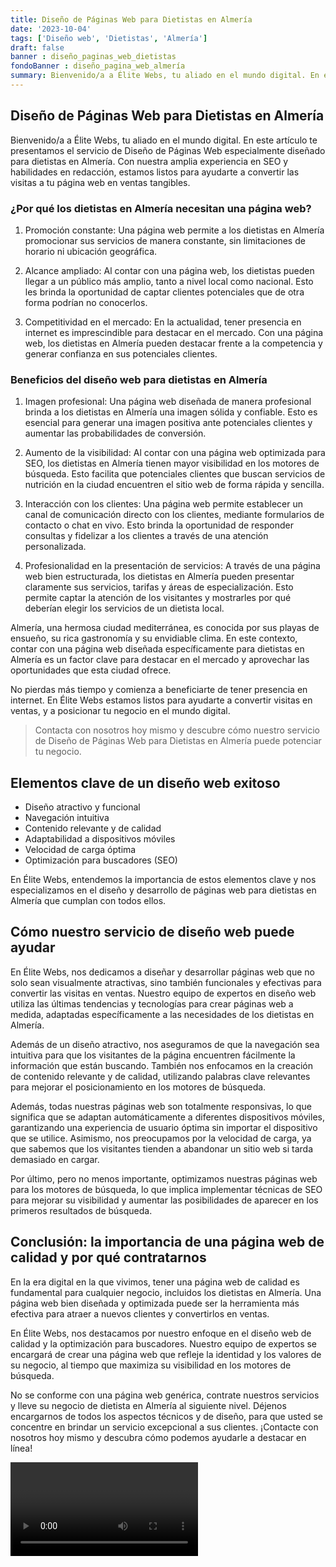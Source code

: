 ```yaml
---
title: Diseño de Páginas Web para Dietistas en Almería
date: '2023-10-04'
tags: ['Diseño web', 'Dietistas', 'Almería']
draft: false
banner : diseño_paginas_web_dietistas
fondoBanner : diseño_pagina_web_almería
summary: Bienvenido/a a Élite Webs, tu aliado en el mundo digital. En este artículo te presentamos el servicio de Diseño de Páginas Web especialmente diseñado para dietistas en Almería. Con nuestra amplia experiencia en SEO y habilidades en redacción, estamos listos para ayudarte a convertir las visitas a tu página web en ventas tangibles.
---
```


## Diseño de Páginas Web para Dietistas en Almería

Bienvenido/a a Élite Webs, tu aliado en el mundo digital. En este artículo te presentamos el servicio de Diseño de Páginas Web especialmente diseñado para dietistas en Almería. Con nuestra amplia experiencia en SEO y habilidades en redacción, estamos listos para ayudarte a convertir las visitas a tu página web en ventas tangibles.

### ¿Por qué los dietistas en Almería necesitan una página web?

1. Promoción constante: Una página web permite a los dietistas en Almería promocionar sus servicios de manera constante, sin limitaciones de horario ni ubicación geográfica.

2. Alcance ampliado: Al contar con una página web, los dietistas pueden llegar a un público más amplio, tanto a nivel local como nacional. Esto les brinda la oportunidad de captar clientes potenciales que de otra forma podrían no conocerlos.

3. Competitividad en el mercado: En la actualidad, tener presencia en internet es imprescindible para destacar en el mercado. Con una página web, los dietistas en Almería pueden destacar frente a la competencia y generar confianza en sus potenciales clientes.

### Beneficios del diseño web para dietistas en Almería

1. Imagen profesional: Una página web diseñada de manera profesional brinda a los dietistas en Almería una imagen sólida y confiable. Esto es esencial para generar una imagen positiva ante potenciales clientes y aumentar las probabilidades de conversión.

2. Aumento de la visibilidad: Al contar con una página web optimizada para SEO, los dietistas en Almería tienen mayor visibilidad en los motores de búsqueda. Esto facilita que potenciales clientes que buscan servicios de nutrición en la ciudad encuentren el sitio web de forma rápida y sencilla.

3. Interacción con los clientes: Una página web permite establecer un canal de comunicación directo con los clientes, mediante formularios de contacto o chat en vivo. Esto brinda la oportunidad de responder consultas y fidelizar a los clientes a través de una atención personalizada.

4. Profesionalidad en la presentación de servicios: A través de una página web bien estructurada, los dietistas en Almería pueden presentar claramente sus servicios, tarifas y áreas de especialización. Esto permite captar la atención de los visitantes y mostrarles por qué deberían elegir los servicios de un dietista local.

Almería, una hermosa ciudad mediterránea, es conocida por sus playas de ensueño, su rica gastronomía y su envidiable clima. En este contexto, contar con una página web diseñada específicamente para dietistas en Almería es un factor clave para destacar en el mercado y aprovechar las oportunidades que esta ciudad ofrece.

No pierdas más tiempo y comienza a beneficiarte de tener presencia en internet. En Élite Webs estamos listos para ayudarte a convertir visitas en ventas, y a posicionar tu negocio en el mundo digital.

>Contacta con nosotros hoy mismo y descubre cómo nuestro servicio de Diseño de Páginas Web para Dietistas en Almería puede potenciar tu negocio.

<GifSeo />

<Cta />

## Elementos clave de un diseño web exitoso

- Diseño atractivo y funcional
- Navegación intuitiva
- Contenido relevante y de calidad
- Adaptabilidad a dispositivos móviles
- Velocidad de carga óptima
- Optimización para buscadores (SEO)

En Élite Webs, entendemos la importancia de estos elementos clave y nos especializamos en el diseño y desarrollo de páginas web para dietistas en Almería que cumplan con todos ellos.

## Cómo nuestro servicio de diseño web puede ayudar

En Élite Webs, nos dedicamos a diseñar y desarrollar páginas web que no solo sean visualmente atractivas, sino también funcionales y efectivas para convertir las visitas en ventas. Nuestro equipo de expertos en diseño web utiliza las últimas tendencias y tecnologías para crear páginas web a medida, adaptadas específicamente a las necesidades de los dietistas en Almería.

Además de un diseño atractivo, nos aseguramos de que la navegación sea intuitiva para que los visitantes de la página encuentren fácilmente la información que están buscando. También nos enfocamos en la creación de contenido relevante y de calidad, utilizando palabras clave relevantes para mejorar el posicionamiento en los motores de búsqueda.

Además, todas nuestras páginas web son totalmente responsivas, lo que significa que se adaptan automáticamente a diferentes dispositivos móviles, garantizando una experiencia de usuario óptima sin importar el dispositivo que se utilice. Asimismo, nos preocupamos por la velocidad de carga, ya que sabemos que los visitantes tienden a abandonar un sitio web si tarda demasiado en cargar.

Por último, pero no menos importante, optimizamos nuestras páginas web para los motores de búsqueda, lo que implica implementar técnicas de SEO para mejorar su visibilidad y aumentar las posibilidades de aparecer en los primeros resultados de búsqueda.

## Conclusión: la importancia de una página web de calidad y por qué contratarnos

En la era digital en la que vivimos, tener una página web de calidad es fundamental para cualquier negocio, incluidos los dietistas en Almería. Una página web bien diseñada y optimizada puede ser la herramienta más efectiva para atraer a nuevos clientes y convertirlos en ventas.

En Élite Webs, nos destacamos por nuestro enfoque en el diseño web de calidad y la optimización para buscadores. Nuestro equipo de expertos se encargará de crear una página web que refleje la identidad y los valores de su negocio, al tiempo que maximiza su visibilidad en los motores de búsqueda.

No se conforme con una página web genérica, contrate nuestros servicios y lleve su negocio de dietista en Almería al siguiente nivel. Déjenos encargarnos de todos los aspectos técnicos y de diseño, para que usted se concentre en brindar un servicio excepcional a sus clientes. ¡Contacte con nosotros hoy mismo y descubra cómo podemos ayudarle a destacar en línea!

<Video />

<CtaBot job='Dietistas' city='Almería'/>

<Gmaps query='Almería+españa+maps' />
